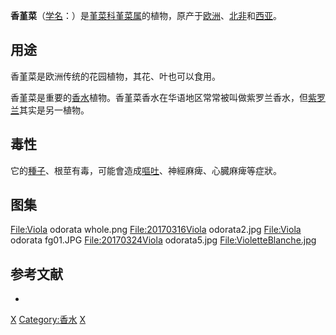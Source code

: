 {{about|真正的香堇菜|台灣俗稱香堇菜的植物|小花三色堇}}
{{Speciesbox
| image = Viole.jpg
| genus = Viola
| species = odorata
| authority = [[卡尔·林奈|Linn.]]
}}

'''香堇菜'''（[[学名|学名]]：{{lang|la|''Viola odorata''}}）是[[堇菜科|堇菜科]][[堇菜属|堇菜属]]的植物，原产于[[欧洲|欧洲]]、[[北非|北非]]和[[西亚|西亚]]。

== 用途 ==
香堇菜是欧洲传统的花园植物，其花、叶也可以食用。

香堇菜是重要的[[香水|香水]]植物。香堇菜香水在华语地区常常被叫做紫罗兰香水，但[[紫罗兰|紫罗兰]]其实是另一植物。

==毒性==
它的[[種子|種子]]、根莖有毒，可能會造成[[嘔吐|嘔吐]]、神經麻痺、心臓麻痺等症狀。

== 图集 ==
<gallery>
File:Viola odorata whole.png
File:20170316Viola odorata2.jpg
File:Viola odorata fg01.JPG
File:20170324Viola odorata5.jpg
File:VioletteBlanche.jpg
</gallery>

== 参考文献 ==
<div class="references-small">
* {{cite web| url =http://www.bioinfo.cn/db05/KmzwSpecies.php?action=view&id=23816| title =香堇菜| work =《中国高等植物数据库全库》| publisher =中国科学院微生物研究所| author =昆明植物研究所| accessdate =2009-02-25| deadurl =yes| archiveurl =https://web.archive.org/web/20160305000726/http://www.bioinfo.cn/db05/KmzwSpecies.php?action=view&id=23816| archivedate =2016-03-05}}
</div>
{{Taxonbar|from=Q108684}}

[[Category:堇菜属|X]]
[[Category:香水|Category:香水]]
[[Category:卡尔·林奈命名的生物分类|X]]


{{植物小作品}}